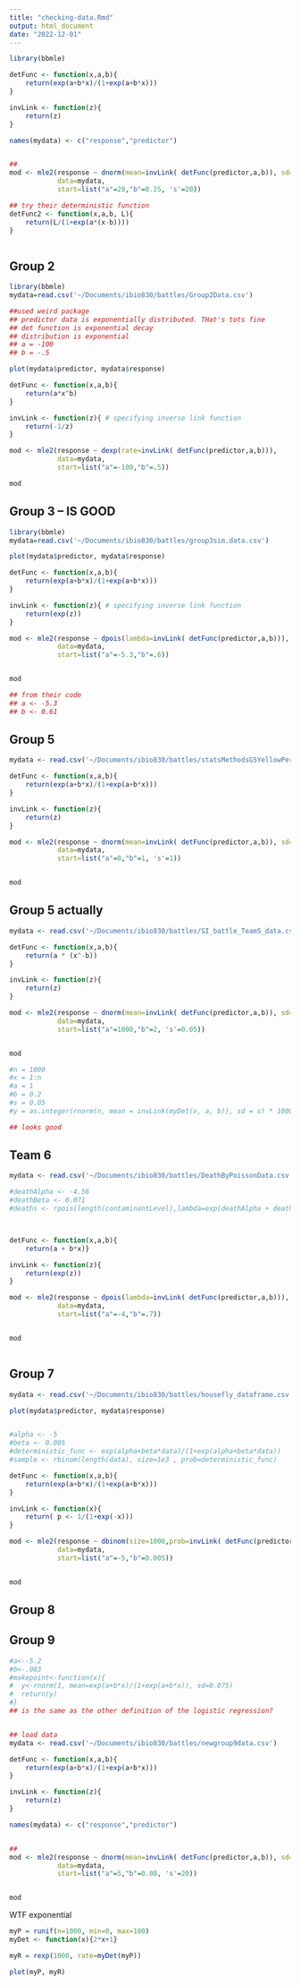 ```yaml
---
title: "checking-data.Rmd"
output: html_document
date: "2022-12-01"
---
```


```r
library(bbmle)

detFunc <- function(x,a,b){
	return(exp(a+b*x)/(1+exp(a+b*x)))
}

invLink <- function(z){
	return(z)
}

names(mydata) <- c("response","predictor")


##
mod <- mle2(response ~ dnorm(mean=invLink( detFunc(predictor,a,b)), sd=s),
            data=mydata,
            start=list("a"=20,"b"=0.25, 's'=20))

## try their deterministic function
detFunc2 <- function(x,a,b, L){
	return(L/(1+exp(a*(x-b))))
}



```

## Group 2

```r
library(bbmle)
mydata=read.csv('~/Documents/ibio830/battles/Group2Data.csv')

##used weird package
## predictor data is exponentially distributed. THat's tots fine
## det function is exponential decay
## distribution is exponential
## a = -100
## b = -.5

plot(mydata$predictor, mydata$response)

detFunc <- function(x,a,b){
	return(a*x^b)
}

invLink <- function(z){ # specifying inverse link function
	return(-1/z)
}

mod <- mle2(response ~ dexp(rate=invLink( detFunc(predictor,a,b))),
            data=mydata,
            start=list("a"=-100,"b"=.5))

mod

```


## Group 3 -- IS GOOD

```r
library(bbmle)
mydata=read.csv('~/Documents/ibio830/battles/group3sim.data.csv')

plot(mydata$predictor, mydata$response)

detFunc <- function(x,a,b){
	return(exp(a+b*x)/(1+exp(a+b*x)))
}

invLink <- function(z){ # specifying inverse link function
	return(exp(z))
}

mod <- mle2(response ~ dpois(lambda=invLink( detFunc(predictor,a,b))),
            data=mydata,
            start=list("a"=-5.3,"b"=.6))


mod

## from their code
## a <- -5.3
## b <- 0.61

```

## Group 5

```r
mydata <- read.csv('~/Documents/ibio830/battles/statsMethodsG5YellowPerchGrowthRate.csv')

detFunc <- function(x,a,b){
	return(exp(a+b*x)/(1+exp(a+b*x)))
}

invLink <- function(z){
	return(z)
}

mod <- mle2(response ~ dnorm(mean=invLink( detFunc(predictor,a,b)), sd=s),
            data=mydata,
            start=list("a"=0,"b"=1, 's'=1))


mod
```

## Group 5 actually

```r
mydata <- read.csv('~/Documents/ibio830/battles/SI_battle_Team5_data.csv')

detFunc <- function(x,a,b){
	return(a * (x^-b))
}

invLink <- function(z){
	return(z)
}

mod <- mle2(response ~ dnorm(mean=invLink( detFunc(predictor,a,b)), sd=s),
            data=mydata,
            start=list("a"=1000,"b"=2, 's'=0.05))


mod

#n = 1000
#x = 1:n
#a = 1
#b = 0.2
#s = 0.05
#y = as.integer(rnorm(n, mean = invLink(myDet(x, a, b)), sd = s) * 1000)

## looks good

```

## Team 6

```r
mydata <- read.csv('~/Documents/ibio830/battles/DeathByPoissonData.csv')

#deathAlpha <- -4.56
#deathBeta <- 0.071
#deaths <- rpois(length(contaminantLevel),lambda=exp(deathAlpha + deathBeta*contaminantLevel))



detFunc <- function(x,a,b){
	return(a + b*x)}

invLink <- function(z){
    return(exp(z))  
}

mod <- mle2(response ~ dpois(lambda=invLink( detFunc(predictor,a,b))),
            data=mydata,
            start=list("a"=-4,"b"=.7))


mod



```

## Group 7

```r
mydata <- read.csv('~/Documents/ibio830/battles/housefly_dataframe.csv')

plot(mydata$predictor, mydata$response)


#alpha <- -5
#beta <- 0.005
#deterministic_func <- exp(alpha+beta*data)/(1+exp(alpha+beta*data))
#sample <- rbinom(length(data), size=1e3 , prob=deterministic_func)

detFunc <- function(x,a,b){
	return(exp(a+b*x)/(1+exp(a+b*x)))
}

invLink <- function(x){
	return(	p <- 1/(1+exp(-x)))
}

mod <- mle2(response ~ dbinom(size=1000,prob=invLink( detFunc(predictor,a,b))),
            data=mydata,
            start=list("a"=-5,"b"=0.005))


mod


```

## Group 8

## Group 9

```r
#a<--5.2
#b<-.083
#makepoint<-function(x){
#  y<-rnorm(1, mean=exp(a+b*x)/(1+exp(a+b*x)), sd=0.075)
#  return(y)
#}
## is the same as the other definition of the logistic regression?


## load data
mydata <- read.csv('~/Documents/ibio830/battles/newgroup9data.csv')

detFunc <- function(x,a,b){
	return(exp(a+b*x)/(1+exp(a+b*x)))
}

invLink <- function(z){
	return(z)
}

names(mydata) <- c("response","predictor")


##
mod <- mle2(response ~ dnorm(mean=invLink( detFunc(predictor,a,b)), sd=s),
            data=mydata,
            start=list("a"=5,"b"=0.08, 's'=20))


mod

```

WTF exponential

```r

myP = runif(n=1000, min=0, max=100)
myDet <- function(x){2*x+1}

myR = rexp(1000, rate=myDet(myP))

plot(myP, myR)



```
